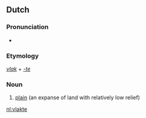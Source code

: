==Dutch==
===Pronunciation===
* {{IPA|/vlɑktə/|lang=nl}}

===Etymology===
''[[vlak]]'' + ''[[-te#Dutch|-te]]''

===Noun===
{{infl|nl|noun}}

# [[plain]] (an expanse of land with relatively low relief)

[[nl:vlakte]]